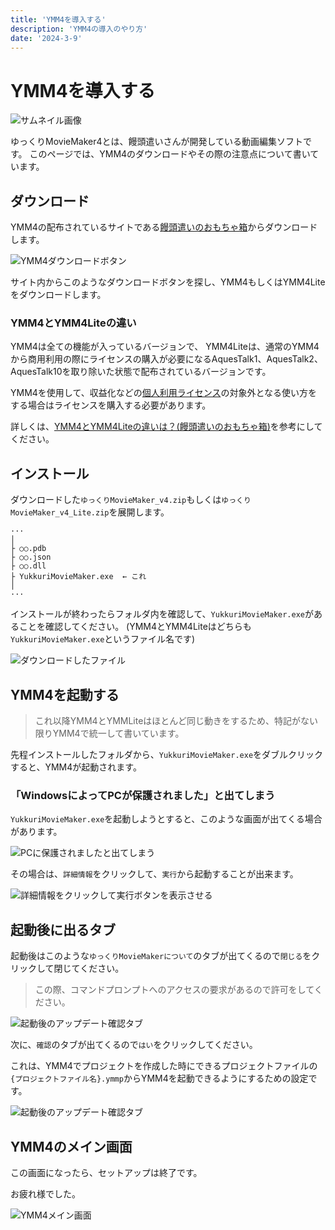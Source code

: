 ```yaml
---
title: 'YMM4を導入する'
description: 'YMM4の導入のやり方'
date: '2024-3-9'
---
```

# YMM4を導入する

![サムネイル画像](/assets/guide/YMM4/導入方法/cover.png)

ゆっくりMovieMaker4とは、饅頭遣いさんが開発している動画編集ソフトです。
このページでは、YMM4のダウンロードやその際の注意点について書いています。

## ダウンロード
YMM4の配布されているサイトである[饅頭遣いのおもちゃ箱](https://manjubox.net/ymm4/)からダウンロードします。

![YMM4ダウンロードボタン](/assets/guide/YMM4/導入方法/1.png)

サイト内からこのようなダウンロードボタンを探し、YMM4もしくはYMM4Liteをダウンロードします。

### YMM4とYMM4Liteの違い
YMM4は全ての機能が入っているバージョンで、
YMM4Liteは、通常のYMM4から商用利用の際にライセンスの購入が必要になるAquesTalk1、AquesTalk2、AquesTalk10を取り除いた状態で配布されているバージョンです。

YMM4を使用して、収益化などの[個人利用ライセンス](https://www.a-quest.com/licence_free.html)の対象外となる使い方をする場合はライセンスを購入する必要があります。

詳しくは、[YMM4とYMM4Liteの違いは？(饅頭遣いのおもちゃ箱)](https://manjubox.net/ymm4/faq/etc/YMM4Lite/)を参考にしてください。

## インストール
ダウンロードした`ゆっくりMovieMaker_v4.zip`もしくは`ゆっくりMovieMaker_v4_Lite.zip`を展開します。

```md:展開したフォルダの中
···
│
├ ○○.pdb
├ ○○.json
├ ○○.dll
├ YukkuriMovieMaker.exe  ← これ
│
···
```

インストールが終わったらフォルダ内を確認して、`YukkuriMovieMaker.exe`があることを確認してください。
(YMM4とYMM4Liteはどちらも`YukkuriMovieMaker.exe`というファイル名です)

![ダウンロードしたファイル](/assets/guide/YMM4/導入方法/2.png)

## YMM4を起動する
> これ以降YMM4とYMMLiteはほとんど同じ動きをするため、特記がない限りYMM4で統一して書いています。

先程インストールしたフォルダから、`YukkuriMovieMaker.exe`をダブルクリックすると、YMM4が起動されます。

### 「WindowsによってPCが保護されました」と出てしまう
`YukkuriMovieMaker.exe`を起動しようとすると、このような画面が出てくる場合があります。

![PCに保護されましたと出てしまう](/assets/guide/YMM4/導入方法/3.png)

その場合は、`詳細情報`をクリックして、`実行`から起動することが出来ます。

![詳細情報をクリックして実行ボタンを表示させる](/assets/guide/YMM4/導入方法/4.png)

## 起動後に出るタブ
起動後はこのような`ゆっくりMovieMakerについて`のタブが出てくるので`閉じる`をクリックして閉じてください。
> この際、コマンドプロンプトへのアクセスの要求があるので許可をしてください。

![起動後のアップデート確認タブ](/assets/guide/YMM4/導入方法/5.png)

次に、`確認`のタブが出てくるので`はい`をクリックしてください。

これは、YMM4でプロジェクトを作成した時にできるプロジェクトファイルの`{プロジェクトファイル名}.ymmp`からYMM4を起動できるようにするための設定です。

![起動後のアップデート確認タブ](/assets/guide/YMM4/導入方法/6.png)

## YMM4のメイン画面
この画面になったら、セットアップは終了です。

お疲れ様でした。

![YMM4メイン画面](/assets/guide/YMM4/導入方法/7.png)
